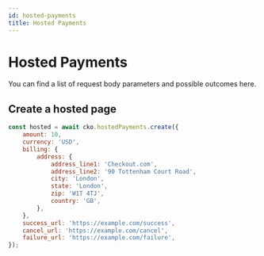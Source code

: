 ```yaml
---
id: hosted-payments
title: Hosted Payments
---
```



# Hosted Payments

You can find a list of request body parameters and possible outcomes <Link to="https://api-reference.checkout.com/#tag/Hosted-Payments">here</Link>.

## Create a hosted page

```js
const hosted = await cko.hostedPayments.create({
	amount: 10,
	currency: 'USD',
	billing: {
		address: {
			address_line1: 'Checkout.com',
			address_line2: '90 Tottenham Court Road',
			city: 'London',
			state: 'London',
			zip: 'W1T 4TJ',
			country: 'GB',
		},
	},
	success_url: 'https://example.com/success',
	cancel_url: 'https://example.com/cancel',
	failure_url: 'https://example.com/failure',
});
```
